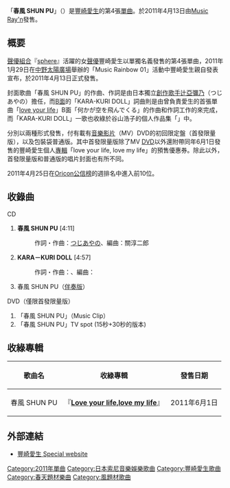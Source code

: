 {{Infobox Single
| Name           = 春風 SHUN PU
| Artist         = [[豐崎愛生|豐崎愛生]]
| Album          =
| A-side         = 
| B-side         = KARA－KURI DOLL
| Released       = 2011年4月13日
| Format         = [[單曲|單曲]]
| Recorded       = 2011年<br/>{{JPN}}
| Genre          = [[J-POP|J-POP]]
| Length         = 13分18秒
| Label          = [[Music_Ray'n|Music Ray'n]]
| Writer         = [[辻亞彌乃|つじあやの]]（#1）<br/>{{link-ja|谷山浩子|谷山浩子}}（#2）
| Producer       =
| Certification  =
| Chart position = 
| Last single    = [[Dill|Dill]] <br/> （2010年）
| This single    = '''春風 SHUN PU''' <br/> （2011年）
| Next single    = [[Music_(豐崎愛生單曲)|Music]] <br/> （2012年）
}}

「'''春風 SHUN PU'''」（{{lang|ja|しゅんぷう}}）是[[豐崎愛生|豐崎愛生]]的第4張[[單曲|單曲]]。於2011年4月13日由[[Music_Ray'n|Music Ray'n]]發售。

== 概要 ==
[[聲優組合|聲優組合]]『[[sphere_(聲優團體)|sphere]]』活躍的女[[聲優|聲優]]豐崎愛生以單獨名義發售的第4張單曲，2011年1月29日在[[中野太陽廣場|中野太陽廣場]]舉辦的「Music Rainbow 01」活動中豐崎愛生親自發表宣布，於2011年4月13日正式發售。

封面歌曲「春風 SHUN PU」的作曲、作詞是由日本獨立[[創作歌手|創作歌手]][[辻亞彌乃|辻亞彌乃]]（つじあやの）擔任，而[[A面與B面|B面]]的「KARA-KURI DOLL」詞曲則是由曾負責愛生的首張單曲「[[love_your_life|love your life]]」B面「何かが空を飛んでくる」的作曲和作詞工作的{{link-ja|谷山浩子|谷山浩子}}來完成，而「KARA-KURI DOLL」一歌也收綠於谷山浩子的個人作品集「{{link-ja|夢みる力|夢みる力}}」中。

分別以兩種形式發售，付有載有[[音樂影片|音樂影片]]（MV）DVD的初回限定盤（首發限量版），以及{{link-en|Digipak|Digipak}}包裝袋普通版。其中首發限量版除了MV [[DVD|DVD]]以外還附帶同年6月1日發售的豐崎愛生個人[[音樂專輯|專輯]]「love your life, love my life」的預售優惠券。除此以外，首發限量版和普通版的唱片封面也有所不同。

2011年4月25日在[[Oricon公信榜|Oricon公信榜]]的週排名中進入前10位。

== 收錄曲 ==
;CD
# '''春風 SHUN PU''' [4:11]
#: 作詞・作曲：[[辻亞彌乃|つじあやの]]、編曲：關淳二郎
# '''KARA－KURI DOLL''' [4:57]
#: 作詞・作曲：{{link-ja|谷山浩子|谷山浩子}}、編曲：{{link-ja|石井AQ|石井AQ}}
# 春風 SHUN PU（[[伴奏|伴奏版]]）



;DVD（僅限首發限量版）
# 「春風 SHUN PU」（Music Clip）
# 「春風 SHUN PU」TV spot (15秒+30秒的版本)

== 收綠專輯 ==
{| class="wikitable"
! 歌曲名 !! 收綠專輯 !! 發售日期
|-
| 春風 SHUN PU||『'''[[Love_your_life,love_my_life|Love your life,love my life]]'''』||2011年6月1日
|}

== 外部連結 ==
* [https://web.archive.org/web/20100314191324/http://www.toyosakiaki.com/ 豐崎愛生 Special website]

{{豐崎愛生}}
{{DEFAULTSORT:Shun Pu}}
[[Category:2011年單曲|Category:2011年單曲]]
[[Category:日本索尼音樂娛樂歌曲|Category:日本索尼音樂娛樂歌曲]]
[[Category:豐崎愛生歌曲|Category:豐崎愛生歌曲]]
[[Category:春天題材樂曲|Category:春天題材樂曲]]
[[Category:風題材歌曲|Category:風題材歌曲]]